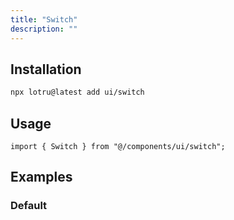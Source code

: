 ```yaml
---
title: "Switch"
description: ""
---
```


<ComponentPreview id="examples/switch-01" />

## Installation

```bash
npx lotru@latest add ui/switch
```

## Usage

```tsx
import { Switch } from "@/components/ui/switch";
```

## Examples

### Default

<ComponentPreview id="examples/switch-01" />
